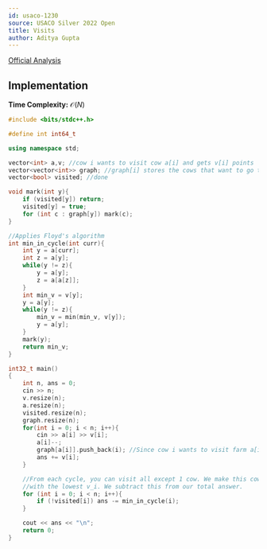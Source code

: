 ```yaml
---
id: usaco-1230
source: USACO Silver 2022 Open
title: Visits
author: Aditya Gupta
---
```


[Official Analysis](http://www.usaco.org/current/data/sol_prob1_silver_open22.html)


## Implementation

**Time Complexity:** $\mathcal{O}(N)$

<LanguageSection>

<CPPSection>

```cpp
#include <bits/stdc++.h>

#define int int64_t

using namespace std;

vector<int> a,v; //cow i wants to visit cow a[i] and gets v[i] points
vector<vector<int>> graph; //graph[i] stores the cows that want to go to farm i
vector<bool> visited; //done

void mark(int y){
    if (visited[y]) return;
	visited[y] = true;
	for (int c : graph[y]) mark(c);
}

//Applies Floyd's algorithm
int min_in_cycle(int curr){
    int y = a[curr];
    int z = a[y];
    while(y != z){
        y = a[y];
        z = a[a[z]];
    }
    int min_v = v[y];
    y = a[y];
    while(y != z){
        min_v = min(min_v, v[y]);
        y = a[y];
    }
    mark(y);
    return min_v;
}

int32_t main()
{
    int n, ans = 0;
    cin >> n;
    v.resize(n);
    a.resize(n);
    visited.resize(n);
    graph.resize(n);
    for(int i = 0; i < n; i++){
        cin >> a[i] >> v[i];
        a[i]--;
        graph[a[i]].push_back(i); //Since cow i wants to visit farm a[i]
        ans += v[i];
    }

    //From each cycle, you can visit all except 1 cow. We make this cow the one
    //with the lowest v_i. We subtract this from our total answer.
    for (int i = 0; i < n; i++){
        if (!visited[i]) ans -= min_in_cycle(i);
    }

    cout << ans << "\n";
    return 0;
}

```
</CPPSection>
</LanguageSection>
